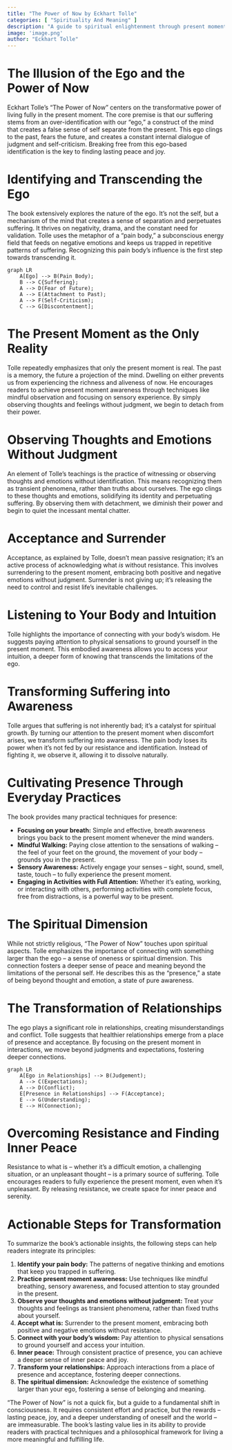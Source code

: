 ```yaml
---
title: "The Power of Now by Eckhart Tolle"
categories: [ "Spirituality And Meaning" ]
description: "A guide to spiritual enlightenment through present moment awareness"
image: 'image.png'
author: "Eckhart Tolle"
---
```

# The Illusion of the Ego and the Power of Now

Eckhart Tolle's "The Power of Now" centers on the transformative power of living fully in the present moment.  The core premise is that our suffering stems from an over-identification with our "ego," a construct of the mind that creates a false sense of self separate from the present. This ego clings to the past, fears the future, and creates a constant internal dialogue of judgment and self-criticism.  Breaking free from this ego-based identification is the key to finding lasting peace and joy.

# Identifying and Transcending the Ego

The book extensively explores the nature of the ego. It's not the self, but a mechanism of the mind that creates a sense of separation and perpetuates suffering.  It thrives on negativity, drama, and the constant need for validation. Tolle uses the metaphor of a "pain body," a subconscious energy field that feeds on negative emotions and keeps us trapped in repetitive patterns of suffering. Recognizing this pain body's influence is the first step towards transcending it.

```mermaid
graph LR
    A[Ego] --> B(Pain Body);
    B --> C{Suffering};
    A --> D(Fear of Future);
    A --> E(Attachment to Past);
    A --> F(Self-Criticism);
    C --> G[Discontentment];
```

# The Present Moment as the Only Reality

Tolle repeatedly emphasizes that only the present moment is real. The past is a memory, the future a projection of the mind. Dwelling on either prevents us from experiencing the richness and aliveness of now. He encourages readers to achieve present moment awareness through techniques like mindful observation and focusing on sensory experience. By simply observing thoughts and feelings without judgment, we begin to detach from their power.

#  Observing Thoughts and Emotions Without Judgment

An element of Tolle's teachings is the practice of witnessing or observing thoughts and emotions without identification. This means recognizing them as transient phenomena, rather than truths about ourselves. The ego clings to these thoughts and emotions, solidifying its identity and perpetuating suffering. By observing them with detachment, we diminish their power and begin to quiet the incessant mental chatter.

# Acceptance and Surrender

Acceptance, as explained by Tolle, doesn't mean passive resignation; it's an active process of acknowledging what *is* without resistance. This involves surrendering to the present moment, embracing both positive and negative emotions without judgment.  Surrender is not giving up; it's releasing the need to control and resist life's inevitable challenges.


# Listening to Your Body and Intuition

Tolle highlights the importance of connecting with your body's wisdom.  He suggests paying attention to physical sensations to ground yourself in the present moment. This embodied awareness allows you to access your intuition, a deeper form of knowing that transcends the limitations of the ego.

# Transforming Suffering into Awareness

Tolle argues that suffering is not inherently bad; it's a catalyst for spiritual growth. By turning our attention to the present moment when discomfort arises, we transform suffering into awareness. The pain body loses its power when it's not fed by our resistance and identification.  Instead of fighting it, we observe it, allowing it to dissolve naturally.

# Cultivating Presence Through Everyday Practices

The book provides many practical techniques for presence:


*   **Focusing on your breath:**  Simple and effective, breath awareness brings you back to the present moment whenever the mind wanders.
*   **Mindful Walking:** Paying close attention to the sensations of walking – the feel of your feet on the ground, the movement of your body – grounds you in the present.
*   **Sensory Awareness:**  Actively engage your senses – sight, sound, smell, taste, touch – to fully experience the present moment.
*   **Engaging in Activities with Full Attention:** Whether it's eating, working, or interacting with others, performing activities with complete focus, free from distractions, is a powerful way to be present.

# The Spiritual Dimension

While not strictly religious, "The Power of Now" touches upon spiritual aspects. Tolle emphasizes the importance of connecting with something larger than the ego – a sense of oneness or spiritual dimension. This connection fosters a deeper sense of peace and meaning beyond the limitations of the personal self.  He describes this as the "presence," a state of being beyond thought and emotion, a state of pure awareness.

# The Transformation of Relationships

The ego plays a significant role in relationships, creating misunderstandings and conflict.  Tolle suggests that healthier relationships emerge from a place of presence and acceptance. By focusing on the present moment in interactions, we move beyond judgments and expectations, fostering deeper connections.

```mermaid
graph LR
    A[Ego in Relationships] --> B(Judgement);
    A --> C(Expectations);
    A --> D(Conflict);
    E[Presence in Relationships] --> F(Acceptance);
    E --> G(Understanding);
    E --> H(Connection);
```


# Overcoming Resistance and Finding Inner Peace

Resistance to what is – whether it's a difficult emotion, a challenging situation, or an unpleasant thought – is a primary source of suffering. Tolle encourages readers to fully experience the present moment, even when it's unpleasant. By releasing resistance, we create space for inner peace and serenity.


# Actionable Steps for Transformation

To summarize the book's actionable insights, the following steps can help readers integrate its principles:

1. **Identify your pain body:** The patterns of negative thinking and emotions that keep you trapped in suffering.
2. **Practice present moment awareness:**  Use techniques like mindful breathing, sensory awareness, and focused attention to stay grounded in the present.
3. **Observe your thoughts and emotions without judgment:** Treat your thoughts and feelings as transient phenomena, rather than fixed truths about yourself.
4. **Accept what is:**  Surrender to the present moment, embracing both positive and negative emotions without resistance.
5. **Connect with your body's wisdom:**  Pay attention to physical sensations to ground yourself and access your intuition.
6. **Inner peace:** Through consistent practice of presence, you can achieve a deeper sense of inner peace and joy.
7. **Transform your relationships:**  Approach interactions from a place of presence and acceptance, fostering deeper connections.
8. **The spiritual dimension:** Acknowledge the existence of something larger than your ego, fostering a sense of belonging and meaning.

"The Power of Now" is not a quick fix, but a guide to a fundamental shift in consciousness.  It requires consistent effort and practice, but the rewards – lasting peace, joy, and a deeper understanding of oneself and the world – are immeasurable. The book’s lasting value lies in its ability to provide readers with practical techniques and a philosophical framework for living a more meaningful and fulfilling life.

